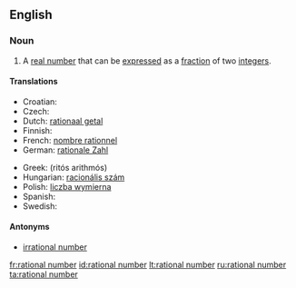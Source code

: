 ==English==

===Noun===
{{en-noun|sg=[[rational]] [[number]]}}

# {{mathematics}} A [[real number]] that can be [[express]]ed as a [[fraction]] of two [[integer]]s.

====Translations====
{{trans-top|quotient of integers}}
* Croatian: {{t-|hr|racionalni broj|m}}
* Czech: {{t-|cs|racionální číslo|n}}
* Dutch: [[rationaal getal]] {{n}}
* Finnish: {{t+|fi|rationaaliluku}}
* French: [[nombre rationnel]] {{m}}
* German: [[rationale Zahl]] {{f}}
{{trans-mid}}
* Greek: {{t|el|ρητός αριθμός|m|sc=Grek}} (ritós arithmós)
* Hungarian: [[racionális szám]]
* Polish: [[liczba wymierna]] {{f}}
* Spanish: {{t+|es|número racional|m}}
* Swedish: {{t+|sv|rationellt tal}}
{{trans-bottom}}

====Antonyms====
*[[irrational number]]

[[fr:rational number]]
[[id:rational number]]
[[lt:rational number]]
[[ru:rational number]]
[[ta:rational number]]